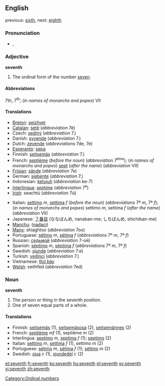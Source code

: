 ==English==
previous: [[sixth]], next: [[eighth]]

===Pronunciation===
*{{IPA|/sɛvnθ/}}, {{SAMPA|/sEvnT/}}

===Adjective===
'''seventh'''
# The ordinal form of the number [[seven]].

====Abbreviations====
7th, 7<sup>th</sup>; (''in names of monarchs and popes'') VII

====Translations====
{{top}}
*[[Breton]]: [[seizhvet]]
*[[Catalan]]: [[setè]] (''abbreviation'' 7è)
*Czech: [[sedmý]] (''abbreviation'' 7.)
*Danish: [[syvende]] (''abbreviation'' 7.)
*Dutch: [[zevende]] (''abbreviations'' 7de, 7e)
*[[Esperanto]]: [[sepa]]
*Finnish: [[seitsemäs]] (''abbreviation'' 7.)
*French: [[septième]] (''before the noun'') (''abbreviation'' 7<sup>ème</sup>); (''in names of monarchs and popes'') [[sept]] (''after the name'') (''abbreviation'' VII)
*[[Frisian]]: [[sânde]] (''abbreviation'' 7e)
*German: [[siebente]] (''abbreviation'' 7.)
*Indonesian: [[ketujuh]] (''abbreviation'' ke-7)
*[[Interlingua]]: [[septime]] (''abbreviation'' 7<sup>e</sup>)
*[[Irish]]: seachtú (''abbreviation'' 7ú)
{{mid}}
*Italian: [[settimo]] ''m'', [[settima]] ''f'' (''before the noun'') (''abbreviations'' 7º ''m'', 7ª ''f''); (''in names of monarchs and popes'') settimo ''m'', settima ''f'' (''after the name'') (''abbreviation'' VII)
*Japanese: [[７番目]] (ななばんめ, nanaban-me; しちばんめ, shichiban-me)
*[[Manchu]]: ([[nadaci]])
*[[Manx]]: shiaghtoo (''abbreviation'' 7oo)
*Portuguese: [[sétimo]] ''m'', [[sétima]] ''f'' (''abbreviations'' 7º ''m'', 7ª ''f'')
*Russian: [[седьмой]] (''abbreviation'' 7-ой)
*Spanish: [[séptimo]] ''m'', [[séptima]] ''f'' (''abbreviations'' 7º ''m'', 7ª ''f'')
*Swedish: [[sjunde]] (''abbreviation'' 7:e)
*Turkish: [[yedinci]] (''abbreviation'' 7.)
*Vietnamese: [[thứ bảy]]
*[[Welsh]]: seithfed (''abbreviation'' 7ed)
{{bottom}}

===Noun===
'''seventh'''

#The person or thing in the seventh position.
#One of seven equal parts of a whole.

====Translations====

*Finnish: [[seitsemäs]] (1), [[seitsemäsosa]] (2), [[seitsemännes]] (2)
*French: [[septième]] ''mf'' (1), septième ''m'' (2)
*Interlingua: [[septimo]] ''m'', [[septima]] ''f'' (1); [[septimo]] (2)
*Italian: [[settimo]] ''m'', [[settima]] ''f'' (1), settimo ''m'' (2)
*Portuguese: [[sétimo]] ''m'', [[sétima]] ''f'' (1); [[sétimo]] ''m'' (2)
*Swedish: [[sjua]] ''c'' (1), [[sjundedel]] ''c'' (2)

[[Category:Ordinal numbers]]

[[et:seventh]]
[[fr:seventh]]
[[ko:seventh]]
[[hu:seventh]]
[[pl:seventh]]
[[sv:seventh]]
[[vi:seventh]]
[[zh:seventh]]